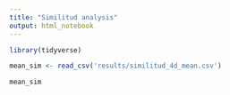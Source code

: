 ```yaml
---
title: "Similitud analysis"
output: html_notebook
---
```



```r
library(tidyverse)
```

```r
mean_sim <- read_csv('results/similitud_4d_mean.csv')
```
```r
mean_sim
```

